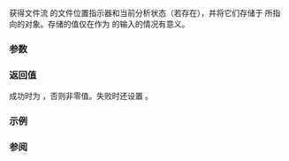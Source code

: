 {{cpp/title|fgetpos}}
{{cpp/io/c/navbar}}
{{ddcl|header=cstdio|
int fgetpos( std::FILE* stream, std::fpos_t* pos );
}}

获得文件流 {{tt|stream}} 的文件位置指示器和当前分析状态（若存在），并将它们存储于 {{tt|pos}} 所指向的对象。存储的值仅在作为 {{lc|std::fsetpos}} 的输入的情况有意义。

===参数===
{{par begin}}
{{par | stream |要检验的文件流}}
{{par | pos |指向要存储文件位置指示器的 {{c|fpos_t}} 对象的指针}}
{{par end}}

===返回值===
成功时为 {{c|0}}，否则非零值。失败时还设置 {{lc|errno}}。

===示例===
{{example|
|code=
|output=
}}

===参阅===
{{dsc begin}}
{{dsc inc|cpp/io/c/dsc ftell}}
{{dsc inc|cpp/io/c/dsc fseek}}
{{dsc inc|cpp/io/c/dsc fsetpos}}
{{dsc see c|c/io/fgetpos}}
{{dsc end}}

{{langlinks|de|en|es|fr|it|ja|pt|ru}}